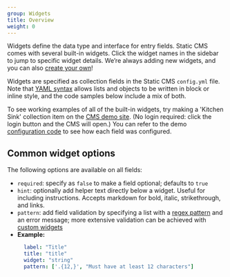 ```yaml
---
group: Widgets
title: Overview
weight: 0
---
```


Widgets define the data type and interface for entry fields. Static CMS comes with several built-in widgets. Click the widget names in the sidebar to jump to specific widget details. We’re always adding new widgets, and you can also [create your own](../custom-widgets)!

Widgets are specified as collection fields in the Static CMS `config.yml` file. Note that [YAML syntax](https://en.wikipedia.org/wiki/YAML#Basic_components) allows lists and objects to be written in block or inline style, and the code samples below include a mix of both.

To see working examples of all of the built-in widgets, try making a 'Kitchen Sink' collection item on the [CMS demo site](https://cms-demo.netlify.com). (No login required: click the login button and the CMS will open.) You can refer to the demo [configuration code](https://github.com/StaticJsCMS/static-cms/blob/master/dev-test/config.yml) to see how each field was configured.

## Common widget options

The following options are available on all fields:

- `required`: specify as `false` to make a field optional; defaults to `true`
- `hint`: optionally add helper text directly below a widget. Useful for including instructions. Accepts markdown for bold, italic, strikethrough, and links.
- `pattern`: add field validation by specifying a list with a [regex pattern](https://regexr.com/) and an error message; more extensive validation can be achieved with [custom widgets](../custom-widgets/#advanced-field-validation)
- **Example:**
  ```yaml
    label: "Title"
    title: "title"
    widget: "string"
    pattern: ['.{12,}', "Must have at least 12 characters"]
  ```
